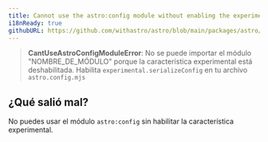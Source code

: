 ```yaml
---
title: Cannot use the astro:config module without enabling the experimental feature.
i18nReady: true
githubURL: https://github.com/withastro/astro/blob/main/packages/astro/src/core/errors/errors-data.ts
---
```


> **CantUseAstroConfigModuleError**: No se puede importar el módulo "NOMBRE_DE_MÓDULO" porque la característica experimental está deshabilitada. Habilita `experimental.serializeConfig` en tu archivo `astro.config.mjs`

## ¿Qué salió mal?
No puedes usar el módulo `astro:config` sin habilitar la característica experimental.
